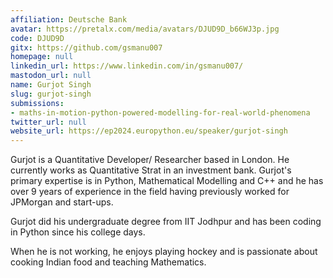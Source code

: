 ```yaml
---
affiliation: Deutsche Bank
avatar: https://pretalx.com/media/avatars/DJUD9D_b66WJ3p.jpg
code: DJUD9D
gitx: https://github.com/gsmanu007
homepage: null
linkedin_url: https://www.linkedin.com/in/gsmanu007/
mastodon_url: null
name: Gurjot Singh
slug: gurjot-singh
submissions:
- maths-in-motion-python-powered-modelling-for-real-world-phenomena
twitter_url: null
website_url: https://ep2024.europython.eu/speaker/gurjot-singh
---
```


Gurjot is a Quantitative Developer/ Researcher based in London. He currently works as Quantitative Strat in an investment bank. Gurjot's primary expertise is in Python, Mathematical Modelling and C++ and he has over 9 years of experience in the field having previously worked for JPMorgan and start-ups.

Gurjot did his undergraduate degree from IIT Jodhpur and has been coding in Python since his college days.

When he is not working, he enjoys playing hockey and is passionate about cooking Indian food and teaching Mathematics.

